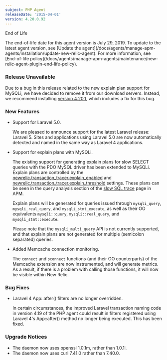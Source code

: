 ```yaml
---
subject: PHP Agent
releaseDate: '2015-04-01'
version: 4.20.0.92
---
```


End of Life

<Callout variant="important">
  The end-of-life date for this agent version is July 29, 2019. To update to the latest agent version, see [Update the agent](/docs/agents/manage-apm-agents/installation/update-new-relic-agent). For more information, see [End-of-life policy](/docs/agents/manage-apm-agents/maintenance/new-relic-agent-plugin-end-life-policy).
</Callout>

### Release Unavailable

Due to a bug in this release related to the new explain plan support for MySQLi, we have decided to remove it from our download servers. Instead, we recommend installing [version 4.20.1](https://docs.newrelic.com/docs/release-notes/agent-release-notes/php-release-notes/php-agent-420193), which includes a fix for this bug.

### New Features

* Support for Laravel 5.0.

  We are pleased to announce support for the latest Laravel release: Laravel 5. Sites and applications using Laravel 5.0 are now automatically detected and named in the same way as Laravel 4 applications.
* Support for explain plans with MySQLi.

  The existing support for generating explain plans for slow SELECT queries with the PDO MySQL driver has been extended to MySQLi. Explain plans are controlled by the [newrelic.transaction_tracer.explain_enabled](https://docs.newrelic.com/docs/agents/php-agent/configuration/php-agent-newrelicini-settings#inivar-tt-epenabled) and [newrelic.transaction_tracer.explain_threshold](https://docs.newrelic.com/docs/agents/php-agent/configuration/php-agent-newrelicini-settings#inivar-tt-epthreshold) settings. These plans can be seen in the query analysis section of the [slow SQL trace](/docs/apm/applications-menu/monitoring/databases-slow-queries-page) page in APM.

  Explain plans will be generated for queries issued through `mysqli_query`, `mysqli_real_query`, and `mysqli_stmt_execute`, as well as their OO equivalents `mysqli::query`, `mysqli::real_query`, and `mysqli_stmt::execute`.

  Please note that the `mysqli_multi_query` API is not currently supported, and that explain plans are not generated for multiple (semicolon separated) queries.
* Added Memcache connection monitoring.

  The `connect` and `pconnect` functions (and their OO counterparts) of the Memcache extension are now instrumented, and will generate metrics. As a result, if there is a problem with calling those functions, it will now be visible within New Relic.

### Bug Fixes

* Laravel 4 App::after() filters are no longer overridden.

  In certain circumstances, the improved Laravel transaction naming code in version 4.19 of the PHP agent could result in filters registered using Laravel 4's App::after() method no longer being executed. This has been fixed.

### Upgrade Notices

* The daemon now uses openssl 1.0.1m, rather than 1.0.1l.
* The daemon now uses curl 7.41.0 rather than 7.40.0.
